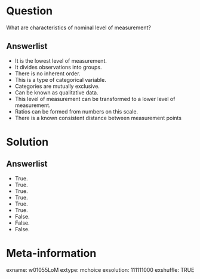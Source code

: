 Question
========
What are characteristics of nominal level of measurement?

Answerlist
----------
* It is the lowest level of measurement.
* It divides observations into groups.
* There is no inherent order.
* This is a type of categorical variable.
* Categories are mutually exclusive.
* Can be known as qualitative data.
* This level of measurement can be transformed to a lower level of measurement.
* Ratios can be formed from numbers on this scale.
* There is a known consistent distance between measurement points


Solution
========

Answerlist
----------
* True.
* True.
* True.
* True.
* True.
* True.
* False.
* False.
* False.


Meta-information
================
exname: w01055LoM
extype: mchoice
exsolution: 111111000
exshuffle: TRUE